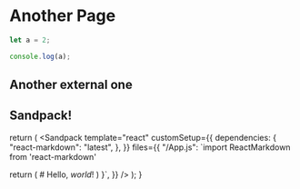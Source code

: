 # Another Page

```js filename="demo.js" {3} copy
let a = 2;

console.log(a);
```

## Another external one


<Slideshow file="/module1/test" />

## Sandpack!


  return (
    <Sandpack
      template="react"
      customSetup={{
        dependencies: {
          "react-markdown": "latest",
        },
      }}
      files={{
        "/App.js": `import ReactMarkdown from 'react-markdown' 

  return (
    <ReactMarkdown>
      # Hello, *world*!
    </ReactMarkdown>
  )
}`,
      }}
    />
  );
}
